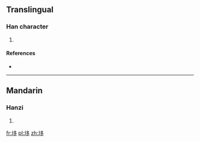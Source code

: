 ==Translingual==

===Han character===
{{Han char|rn=32|rad=土|as=06|sn=9|four=|canj=土弓戈弓 (GNIN)|ids=⿰[[土]][[多]]}}

# {{defn|Han|sort=土06}}

====References====
* {{Han ref|kx=0227.380|dkj=05038|dj=0463.250|hdz=10441.070|uh=5791|ud=22417}}

----

==Mandarin==

===Hanzi===
{{cmn-hanzi|pin=[[chǐ]] ([[chi3]])|wg=ch'ih<sup>3</sup>}}

# {{defn|lang=cmn|sort=土06}}

[[fr:垑]]
[[pl:垑]]
[[zh:垑]]